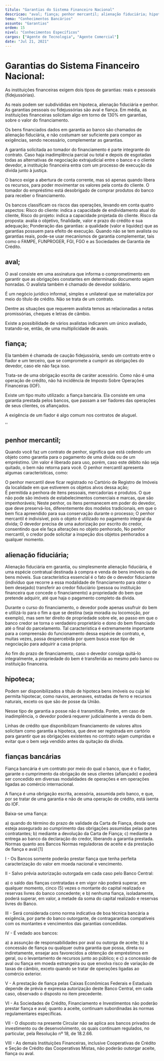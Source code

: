 ```yaml
---
titulo: "Garantias do Sistema Financeiro Nacional"
descricao: "aval; fiança; penhor mercantil; alienação fiduciária; hipoteca; fianças bancárias"
tema: "Conhecimentos Bancários"
assunto: "Garantias"
ordem: 15
nivel: "Conhecimentos Específicos"
cargos: ["Agente de Tecnologia", "Agente Comercial"]
date: "Jul 21, 2021"
---
```


# Garantias do Sistema Financeiro Nacional: 

As instituições financeiras exigem dois tipos de garantias: reais e pessoais (fidejussórias).

As reais podem ser subdivididas em hipoteca, alienação fiduciária e penhor. As garantias pessoais ou fidejussórias são aval e fiança. Em média, as instituições financeiras solicitam algo em torno de 130% em garantias, sobre o valor do financiamento.

Os bens financiados dados em garantia ao banco são chamados de alienação fiduciária, e não costumam ser suficiente para compor as exigências, sendo necessário, complementar as garantias.

A garantia solicitada ao tomador do financiamento é parte integrante do contrato. Caso haja inadimplência parcial ou total e depois de esgotadas todas as alternativas de negociação extrajudicial entre o banco e o cliente devedor, a instituição financeira entra com um processo de execução da dívida junto à justiça.

O banco exige a abertura de conta corrente, mas só apenas quando libera os recursos, para poder movimentar os valores pela conta do cliente. O tomador do empréstimo está desobrigado de comprar produtos do banco para receber o financiamento.

Os bancos classificam os riscos das operações, levando em conta quatro aspectos:
Risco do cliente: indica a capacidade de endividamento atual do cliente,
Risco do projeto: indica a capacidade projetada do cliente.
Risco da proposta: avalia o objetivo, finalidade, valor e prazo do crédito e sua adequação;
Ponderação das garantias: a qualidade (valor e liquidez) que as garantias possuem para efeito de execução.
Quando não se tem avalista ou garantias reais, pode-se usar mecanismos de garantia complementar, tais como o FAMPE, FUNPROGER, FGI, FGO e as Sociedades de Garantia de Crédito.


## aval; 

O aval consiste em uma assinatura que informa o comprometimento em garantir que as obrigações constantes em determinado documento sejam honradas. O avalista também é chamado de devedor solidário.

É um negócio jurídico informal, simples e unilateral que se materializa por meio do título de crédito. Não se trata de um contrato.

Dentre as situações que requerem avalista temos as relacionadas a notas promissórias, cheques e letras de câmbio.

Existe a possibilidade de vários avalistas indicarem um único avaliado, tratando-se, então, de uma multiplicidade de avais.


## fiança; 

Ela também é chamada de caução fidejussória, sendo um contrato entre o fiador e um terceiro, que se compromete a cumprir as obrigações do devedor, caso ele não faça isso.

Trata-se de uma obrigação escrita de caráter acessório. Como não é uma operação de crédito, não há incidência de Imposto Sobre Operações Financeiras (IOF).

Existe um tipo muito utilizado: a fiança bancária. Ela consiste em uma garantia prestada pelos bancos, que passam a ser fiadores das operações de seus clientes, os afiançados.

A exigência de um fiador é algo comum nos contratos de aluguel.

''

## penhor mercantil;

Quando você faz um contrato de penhor, significa que está cedendo um objeto como garantia para o pagamento de uma dívida ou de um empréstimo. Um valor é liberado para uso, porém, caso este débito não seja quitado, o bem não retorna para você. O penhor mercantil apresenta algumas características, como:

O penhor mercantil deve ficar registrado no Cartório de Registro de Imóveis da localidade em que estiverem os objetos alvos dessa ação;  
É permitida a penhora de itens pessoais, mercadorias e produtos. O que não pode são imóveis de estabelecimentos comerciais e marcas, que são impenhoráveis;
Neste penhor, os itens permanecem em poder do devedor, que deve preservá-los, diferentemente dos modelos tradicionais, em que o bem fica apreendido para sua conservação durante o processo;
O penhor mercantil é indivisível, pois o objeto é utilizado no pagamento integral da dívida;
O devedor precisa de uma autorização por escrito do credor, consentindo que ele faça alterações no objeto penhorado,
No penhor mercantil, o credor pode solicitar a inspeção dos objetos penhorados a qualquer momento.


## alienação fiduciária; 

Alienação fiduciária em garantia, ou simplesmente alienação fiduciária, é uma espécie contratual destinada à compra e venda de bens imóveis ou de bens móveis. Sua característica essencial é o fato de o devedor fiduciante (indivíduo que recorre a essa modalidade de financiamento para obter o bem desejado) transferir ao credor fiduciário (pessoa ou instituição financeira que concede o financiamento) a propriedade do bem que pretende adquirir, até que haja o pagamento completo da dívida.

Durante o curso do financiamento, o devedor pode apenas usufruir do bem e utilizá-lo para o fim a que se destina (seja moradia ou locomoção, por exemplo), mas sem ter direito de propriedade sobre ele, ao passo em que o banco credor se torna o verdadeiro proprietário e dono do bem financiado até o final do parcelamento. Tal característica é extremamente importante para a compreensão do funcionamento dessa espécie de contrato, e, muitas vezes, passa despercebida por quem busca esse tipo de negociação para adquirir a casa própria.

Ao fim do prazo de financiamento, caso o devedor consiga quitá-lo integralmente, a propriedade do bem é transferida ao mesmo pelo banco ou instituição financeira.



## hipoteca; 

Podem ser disponibilizados a título de hipoteca bens imóveis ou cuja lei permita hipotecar, como navios, aeronaves, estradas de ferro e recursos naturais, exceto os que são de posse da União.

Nesse tipo de garantia a posse não é transmitida. Porém, em caso de inadimplência, o devedor poderá requerer judicialmente a venda do bem.

Linhas de crédito que disponibilizam financiamento de valores altos solicitam como garantia a hipoteca, que deve ser registrada em cartório para garantir que as obrigações existentes no contrato sejam cumpridas e evitar que o bem seja vendido antes da quitação da dívida.



## fianças bancárias

Fiança bancária é um contrato por meio do qual o banco, que é o fiador, garante o cumprimento da obrigação de seus clientes (afiançado) e poderá ser concedido em diversas modalidades de operações e em operações ligadas ao comércio internacional.

A fiança é uma obrigação escrita, acessória, assumida pelo banco, e que, por se tratar de uma garantia e não de uma operação de crédito, está isenta do IOF.

Baixa-se uma fiança:

a) quando do término do prazo de validade da Carta de Fiança, desde que esteja assegurado ao cumprimento das obrigações assumidas pelas partes contratantes;
b) mediante a devolução da Carta de Fiança;
c) mediante a entrega ao banco da declaração do credor, liberando a garantia prestada.
Normas quanto aos Bancos
Normas reguladoras de aceite e da prestação de fiança e aval:[1]

I - Os Bancos somente poderão prestar fiança que tenha perfeita caracterização do valor em moeda nacional e vencimento.

II - Salvo prévia autorização outorgada em cada caso pelo Banco Central:

a) o saldo das fianças contratadas e em vigor não poderá superar, em qualquer momento, cinco (5) vezes o montante do capital realizado e reservas livres do banco concedente; e
b) nenhuma fiança, isoladamente, poderá superar, em valor, a metade da soma do capital realizado e reservas livres do Banco.

III - Será considerada como norma indicativa de boa técnica bancária a exigência, por parte do banco outorgante, de contragarantias compatíveis com os montantes e vencimentos das garantias concedidas.

IV - É vedado aos bancos:

a) a assunção de responsabilidades por aval ou outorga de aceite;
b) a concessão de fiança ou qualquer outra garantia que possa, direta ou indiretamente, ensejar aos favorecidos a obtenção de empréstimos em geral, ou o levantamento de recursos junto ao público;
e
c) a concessão de aval ou fiança em moeda estrangeira ou que envolva risco de variação de taxas de câmbio, exceto quando se tratar de operações ligadas ao comércio exterior.

V - A prestação de fiança pelas Caixas Econômicas Federais e Estaduais depende de prévia e expressa autorização deste Banco Central, em cada caso, observado o disposto no item precedente.

VI - As Sociedades de Crédito, Financiamento e Investimentos não poderão prestar fiança e aval; quanto a aceite, continuam subordinadas às normas regulamentares específicas.

VII - O disposto na presente Circular não se aplica aos bancos privados de investimento ou de desenvolvimento, os quais continuam regulados, no particular, pela Resolução nº 18, de 18.2.66.

VIII - As demais Instituições Financeiras, inclusive Cooperativas de Crédito e Seção de Crédito das Cooperativas Mistas, não poderão outorgar aceite, fiança ou aval.

